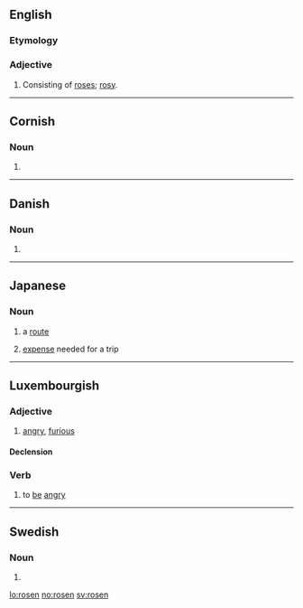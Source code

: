 ==English==

===Etymology===
{{suffix|rose|en}}

===Adjective===
{{en-adj}}

# {{obsolete}} Consisting of [[rose]]s; [[rosy]].

{{webster}}

----

==Cornish==

===Noun===
{{infl|kw|noun form|g=f}}

# {{singulative of|ros|lang=kw}}

----

==Danish==

===Noun===
{{infl|da|noun form|g=c}}

# {{form of|singular definite|rose|lang=da}}

----

==Japanese==

===Noun===
{{ja-noun|r|hira=ろせん}}

# {{ja-def|路線}} a [[route]]
# {{ja-def|路銭}} [[expense]] needed for a trip

----

==Luxembourgish==

===Adjective===
{{infl|lb|adjective}}

# [[angry]], [[furious]]

====Declension====
{{lb-decl-adj}}

===Verb===
{{infl|lb|verb}}

# to [[be]] [[angry]]

----

==Swedish==

===Noun===
{{infl|sv|noun form}}

# {{sv-noun-form-def|ros}}

[[lo:rosen]]
[[no:rosen]]
[[sv:rosen]]